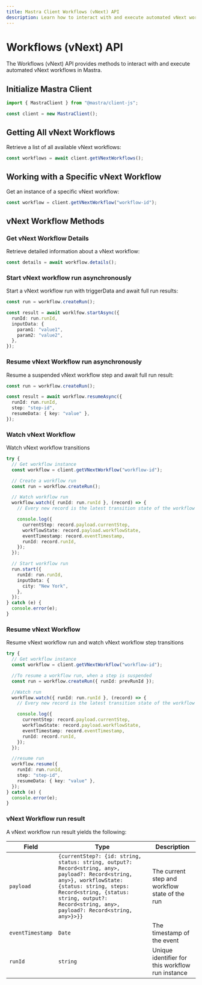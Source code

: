 ```yaml
---
title: Mastra Client Workflows (vNext) API
description: Learn how to interact with and execute automated vNext workflows in Mastra using the client-js SDK.
---
```


# Workflows (vNext) API

The Workflows (vNext) API provides methods to interact with and execute automated vNext workflows in Mastra.

## Initialize Mastra Client

```typescript
import { MastraClient } from "@mastra/client-js";

const client = new MastraClient();
```

## Getting All vNext Workflows

Retrieve a list of all available vNext workflows:

```typescript
const workflows = await client.getVNextWorkflows();
```

## Working with a Specific vNext Workflow

Get an instance of a specific vNext workflow:

```typescript
const workflow = client.getVNextWorkflow("workflow-id");
```

## vNext Workflow Methods

### Get vNext Workflow Details

Retrieve detailed information about a vNext workflow:

```typescript
const details = await workflow.details();
```

### Start vNext workflow run asynchronously

Start a vNext workflow run with triggerData and await full run results:

```typescript
const run = workflow.createRun();

const result = await worklfow.startAsync({
  runId: run.runId,
  inputData: {
    param1: "value1",
    param2: "value2",
  },
});
```

### Resume vNext Workflow run asynchronously

Resume a suspended vNext workflow step and await full run result:

```typescript
const run = workflow.createRun();

const result = await workflow.resumeAsync({
  runId: run.runId,
  step: "step-id",
  resumeData: { key: "value" },
});
```

### Watch vNext Workflow

Watch vNext workflow transitions

```typescript
try {
  // Get workflow instance
  const workflow = client.getVNextWorkflow("workflow-id");

  // Create a workflow run
  const run = workflow.createRun();

  // Watch workflow run
  workflow.watch({ runId: run.runId }, (record) => {
    // Every new record is the latest transition state of the workflow run

    console.log({
      currentStep: record.payload.currentStep,
      workflowState: record.payload.workflowState,
      eventTimestamp: record.eventTimestamp,
      runId: record.runId,
    });
  });

  // Start workflow run
  run.start({
    runId: run.runId,
    inputData: {
      city: "New York",
    },
  });
} catch (e) {
  console.error(e);
}
```

### Resume vNext Workflow

Resume vNext workflow run and watch vNext workflow step transitions

```typescript
try {
  // Get workflow instance
  const workflow = client.getVNextWorkflow("workflow-id");

  //To resume a workflow run, when a step is suspended
  const run = workflow.createRun({ runId: prevRunId });

  //Watch run
  workflow.watch({ runId: run.runId }, (record) => {
    // Every new record is the latest transition state of the workflow run

    console.log({
      currentStep: record.payload.currentStep,
      workflowState: record.payload.workflowState,
      eventTimestamp: record.eventTimestamp,
      runId: record.runId,
    });
  });

  //resume run
  workflow.resume({
    runId: run.runId,
    step: "step-id",
    resumeData: { key: "value" },
  });
} catch (e) {
  console.error(e);
}
```


### vNext Workflow run result

A vNext workflow run result yields the following:

| Field            | Type                                                                                                                                                                                                                                               | Description                                      |
| ---------------- | -------------------------------------------------------------------------------------------------------------------------------------------------------------------------------------------------------------------------------------------------- | ------------------------------------------------ |
| `payload`        | `{currentStep?: {id: string, status: string, output?: Record<string, any>, payload?: Record<string, any>}, workflowState: {status: string, steps: Record<string, {status: string, output?: Record<string, any>, payload?: Record<string, any>}>}}` | The current step and workflow state of the run   |
| `eventTimestamp` | `Date`                                                                                                                                                                                                                                             | The timestamp of the event                       |
| `runId`          | `string`                                                                                                                                                                                                                                           | Unique identifier for this workflow run instance |
